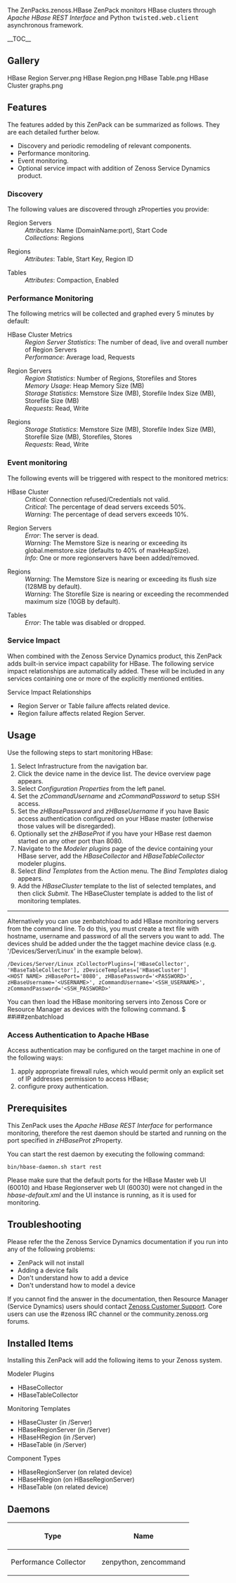 {{ZenPack
|Summary=This ZenPack provides status and performance monitoring of HBase.
|Organization=Zenoss, Inc.
|ZenPack name=ZenPacks.zenoss.HBase
|Source URI=
|Releases={{Release
|Version=
|Tag=
|Release date=
|Compatible with=Zenoss Core 4.2.x, Zenoss Resource Manager 4.1.x, Zenoss Resource Manager 4.2.x
|Requires=PythonCollector
}}
|Devices=
|Applications={{Application
|Product Name=HBase
}}
|Integrations=
|DataAudits=
|Binaries=
|Flavor=
}}

The <span class="zenpack">ZenPacks.zenoss.HBase</span> ZenPack monitors HBase 
clusters through ''Apache HBase REST Interface'' and Python 
<samp class="ph codeph">twisted.web.client</samp> asynchronous framework.

__TOC__

== Gallery ==
<gallery widths=250px heights=127px>
HBase Region Server.png
HBase Region.png
HBase Table.png
HBase Cluster graphs.png
</gallery>
== Features ==

The features added by this ZenPack can be summarized as follows.
They are each detailed further below.

* Discovery and periodic remodeling of relevant components. 
* Performance monitoring. 
* Event monitoring.
* Optional service impact with addition of Zenoss Service Dynamics product. 

=== Discovery ===

The following values are discovered through zProperties you provide:

; Region Servers
: ''Attributes'': Name (DomainName:port), Start Code
: ''Collections'': Regions

; Regions
: ''Attributes'': Table, Start Key, Region ID

; Tables
: ''Attributes'': Compaction, Enabled

=== Performance Monitoring ===

The following metrics will be collected and graphed every 5 minutes by default:

; HBase Cluster Metrics
: ''Region Server Statistics'': The number of dead, live and overall number of Region Servers
: ''Performance'': Average load, Requests

; Region Servers
: ''Region Statistics'': Number of Regions, Storefiles and Stores
: ''Memory Usage'': Heap Memory Size (MB)
: ''Storage Statistics'': Memstore Size (MB), Storefile Index Size (MB), Storefile Size (MB)
: ''Requests'': Read, Write

; Regions
: ''Storage Statistics'': Memstore Size (MB), Storefile Index Size (MB), Storefile Size (MB), Storefiles, Stores
: ''Requests'': Read, Write

=== Event monitoring ===

The following events will be triggered with respect to the monitored metrics:

;HBase Cluster
: ''Critical'': Connection refused/Credentials not valid.
: ''Critical'': The percentage of dead servers exceeds 50%.
: ''Warning'': The percentage of dead servers exceeds 10%.

; Region Servers
: ''Error'': The server is dead.
: ''Warning'': The Memstore Size is nearing or exceeding its global.memstore.size (defaults to 40% of maxHeapSize).
: ''Info'': One or more regionservers have been added/removed.

; Regions
: ''Warning'': The Memstore Size is nearing or exceeding its flush size (128MB by default).
: ''Warning'': The Storefile Size is nearing or exceeding the recommended maximum size (10GB by default).

; Tables
: ''Error'': The table was disabled or dropped.

=== Service Impact ===
When combined with the Zenoss Service Dynamics product, this ZenPack adds 
built-in service impact capability for HBase. The following service impact 
relationships are automatically added. These will be included in any services 
containing one or more of the explicitly mentioned entities.
;Service Impact Relationships
* Region Server or Table failure affects related device.
* Region failure affects related Region Server.

== Usage ==

Use the following steps to start monitoring HBase:
# Select Infrastructure from the navigation bar.
# Click the device name in the device list. The device overview page appears.
# Select ''Configuration Properties'' from the left panel.
# Set the ''zCommandUsername'' and ''zCommandPassword''  to setup SSH access.
# Set the ''zHBasePassword'' and ''zHBaseUsername'' if you have Basic access authentication configured on your HBase master (otherwise those values will be disregarded).
# Optionally set the ''zHBaseProt'' if you have your HBase rest daemon started on any other port than 8080.
# Navigate to the ''Modeler plugins'' page of the device containing your HBase server, add the ''HBaseCollector'' and ''HBaseTableCollector'' modeler plugins.
# Select ''Bind Templates'' from the Action menu. The ''Bind Templates'' dialog appears.
# Add the ''HBaseCluster'' template to the list of selected templates, and then click ''Submit''. The HBaseCluster template is added to the list of monitoring templates.

----


Alternatively you can use zenbatchload to add HBase monitoring servers from the command line. 
To do this, you must create a text file with hostname, username and password of all the 
servers you want to add. The devices shuld be added under the the tagget machine device class 
(e.g. '/Devices/Server/Linux' in the example below).

<syntaxhighlight lang="text">
/Devices/Server/Linux zCollectorPlugins=['HBaseCollector', 'HBaseTableCollector'], zDeviceTemplates=['HBaseCluster']
<HOST NAME> zHBasePort='8080', zHBasePassword='<PASSWORD>', zHBaseUsername='<USERNAME>', zCommandUsername='<SSH_USERNAME>', zCommandPassword='<SSH_PASSWORD>'
</syntaxhighlight>

You can then load the HBase monitoring servers into Zenoss Core or Resource Manager as devices with the following command.
<console>
$ ##i##zenbatchload <filename>
</console> 

=== Access Authentication to Apache HBase ===

Access authentication may be configured on the target machine in one of the following ways:

# apply appropriate firewall rules, which would permit only an explicit set of IP addresses permission to access HBase;
# configure proxy authentication.

== Prerequisites ==

This ZenPack uses the ''Apache HBase REST Interface'' for performance monitoring,
therefore the rest daemon should be started and running on 
the port specified in ''zHBaseProt'' zProperty.

You can start the rest daemon by executing the following command:

<code>bin/hbase-daemon.sh start rest</code>

Please make sure that the default ports for the HBase Master web UI (60010) 
and Hbase Regionserver web UI (60030) were not changed in the ''hbase-default.xml'' 
and the UI instance is running, as it is used for monitoring.

== Troubleshooting ==

Please refer the the Zenoss Service Dynamics documentation if you run into 
any of the following problems:

* ZenPack will not install
* Adding a device fails
* Don't understand how to add a device
* Don't understand how to model a device

If you cannot find the answer in the documentation, then Resource Manager (Service Dynamics) 
users should contact [https://support.zenoss.com Zenoss Customer Support]. 
Core users can use the #zenoss IRC channel or the community.zenoss.org forums.

== Installed Items ==

Installing this ZenPack will add the following items to your Zenoss system.

;Modeler Plugins
* HBaseCollector
* HBaseTableCollector
;Monitoring Templates
* HBaseCluster (in /Server)
* HBaseRegionServer (in /Server)
* HBaseHRegion (in /Server)
* HBaseTable (in /Server)
;Component Types
* HBaseRegionServer (on related device)
* HBaseHRegion (on HBaseRegionServer)
* HBaseTable (on related device)

== Daemons ==

{| class="wikitable"
!width="50%"|Type
!width="50%"|Name
|-
|Performance Collector
|zenpython, zencommand
|}

{{ZenPackFooter}}

